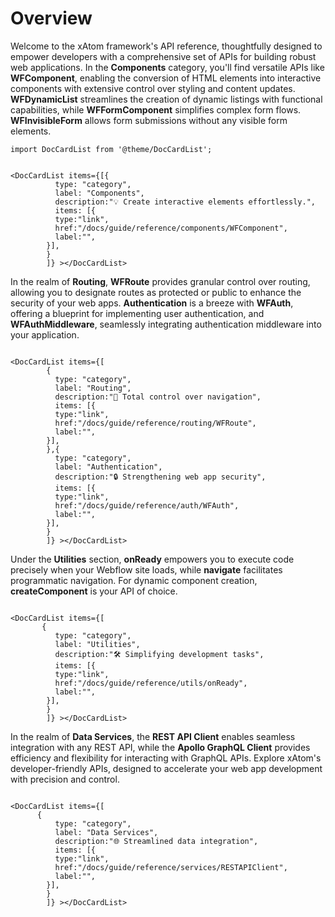 # Overview

Welcome to the xAtom framework's API reference, thoughtfully designed to empower developers with a comprehensive set of APIs for building robust web applications. In the **Components** category, you'll find versatile APIs like **WFComponent**, enabling the conversion of HTML elements into interactive components with extensive control over styling and content updates. **WFDynamicList** streamlines the creation of dynamic listings with functional capabilities, while **WFFormComponent** simplifies complex form flows. **WFInvisibleForm** allows form submissions without any visible form elements.

```mdx-code-block
import DocCardList from '@theme/DocCardList';
```

```mdx-code-block

<DocCardList items={[{
          type: "category",
          label: "Components",
          description:"💡 Create interactive elements effortlessly.",
          items: [{
          type:"link",
          href:"/docs/guide/reference/components/WFComponent",
          label:"",
        }],
        }
        ]} ></DocCardList>

```

In the realm of **Routing**, **WFRoute** provides granular control over routing, allowing you to designate routes as protected or public to enhance the security of your web apps. **Authentication** is a breeze with **WFAuth**, offering a blueprint for implementing user authentication, and **WFAuthMiddleware**, seamlessly integrating authentication middleware into your application.

```mdx-code-block

<DocCardList items={[
        {
          type: "category",
          label: "Routing",
          description:"🚀 Total control over navigation",
          items: [{
          type:"link",
          href:"/docs/guide/reference/routing/WFRoute",
          label:"",
        }],
        },{
          type: "category",
          label: "Authentication",
          description:"🔒 Strengthening web app security",
          items: [{
          type:"link",
          href:"/docs/guide/reference/auth/WFAuth",
          label:"",
        }],
        }
        ]} ></DocCardList>

```

Under the **Utilities** section, **onReady** empowers you to execute code precisely when your Webflow site loads, while **navigate** facilitates programmatic navigation. For dynamic component creation, **createComponent** is your API of choice.

```mdx-code-block

<DocCardList items={[
       {
          type: "category",
          label: "Utilities",
          description:"🛠️ Simplifying development tasks",
          items: [{
          type:"link",
          href:"/docs/guide/reference/utils/onReady",
          label:"",
        }],
        }
        ]} ></DocCardList>

```

In the realm of **Data Services**, the **REST API Client** enables seamless integration with any REST API, while the **Apollo GraphQL Client** provides efficiency and flexibility for interacting with GraphQL APIs. Explore xAtom's developer-friendly APIs, designed to accelerate your web app development with precision and control.

```mdx-code-block

<DocCardList items={[
      {
          type: "category",
          label: "Data Services",
          description:"🌐 Streamlined data integration",
          items: [{
          type:"link",
          href:"/docs/guide/reference/services/RESTAPIClient",
          label:"",
        }],
        }
        ]} ></DocCardList>

```
